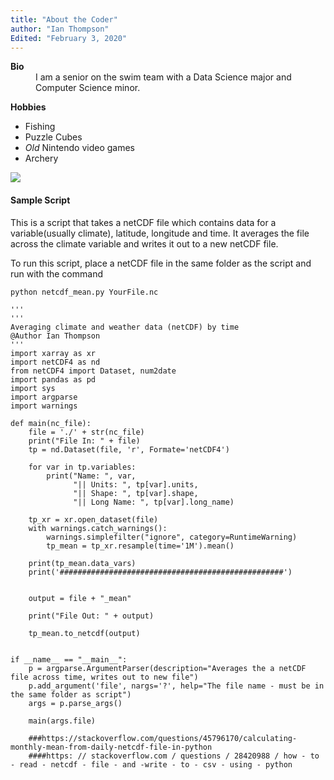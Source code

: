 ```yaml
---
title: "About the Coder"
author: "Ian Thompson"
Edited: "February 3, 2020"
---
```




**Bio**
:   I am a senior on the swim team with a Data Science major and Computer Science minor.

**Hobbies**

+ Fishing
+ Puzzle Cubes
+ *Old* Nintendo video games
+ Archery

![](https://i.redd.it/bj2qtsp7fif11.jpg) <!-- this is how you embed an image -->

#### Sample Script

This is a script that takes a netCDF file which contains data for a variable(usually climate), latitude,
longitude and time. It averages the file across the climate variable and writes it out to a new netCDF file.

To run this script, place a netCDF file in the same folder as the script and run with the command

```
python netcdf_mean.py YourFile.nc

```

```
'''
'''
Averaging climate and weather data (netCDF) by time
@Author Ian Thompson
'''
import xarray as xr
import netCDF4 as nd
from netCDF4 import Dataset, num2date
import pandas as pd
import sys
import argparse
import warnings

def main(nc_file):
    file = './' + str(nc_file)
    print("File In: " + file)
    tp = nd.Dataset(file, 'r', Formate='netCDF4')

    for var in tp.variables:
        print("Name: ", var,
              "|| Units: ", tp[var].units,
              "|| Shape: ", tp[var].shape,
              "|| Long Name: ", tp[var].long_name)

    tp_xr = xr.open_dataset(file)
    with warnings.catch_warnings():
        warnings.simplefilter("ignore", category=RuntimeWarning)
        tp_mean = tp_xr.resample(time='1M').mean()

    print(tp_mean.data_vars)
    print('##################################################')


    output = file + "_mean"

    print("File Out: " + output)

    tp_mean.to_netcdf(output)


if __name__ == "__main__":
    p = argparse.ArgumentParser(description="Averages the a netCDF file across time, writes out to new file")
    p.add_argument('file', nargs='?', help="The file name - must be in the same folder as script")
    args = p.parse_args()

    main(args.file)

    ###https://stackoverflow.com/questions/45796170/calculating-monthly-mean-from-daily-netcdf-file-in-python
    ####https: // stackoverflow.com / questions / 28420988 / how - to - read - netcdf - file - and -write - to - csv - using - python


```
